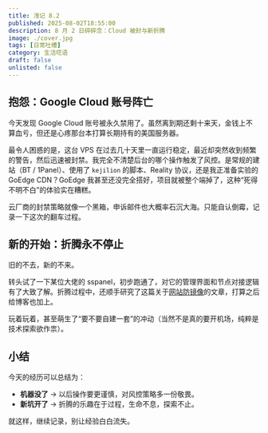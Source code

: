 ```yaml
---
title: 浅记 8.2
published: 2025-08-02T18:55:00
description: 8 月 2 日碎碎念：Cloud 被封与新折腾
image: ./cover.jpg
tags: [日常吐槽]
category: 生活呓语
draft: false
unlisted: false
---
```


## 抱怨：Google Cloud 账号阵亡

今天发现 Google Cloud 账号被永久禁用了。虽然离到期还剩十来天，金钱上不算血亏，但还是心疼那台本打算长期持有的美国服务器。

最令人困惑的是，这台 VPS 在过去几十天里一直运行稳定，最近却突然收到频繁的警告，然后迅速被封禁。我完全不清楚后台的哪个操作触发了风控。是常规的建站（BT / 1Panel）、使用了 `kejilion` 的脚本、Reality 协议，还是我正准备实验的 GoEdge CDN？GoEdge 我甚至还没完全搭好，项目就被整个端掉了，这种“死得不明不白”的体验实在糟糕。

云厂商的封禁策略就像一个黑箱，申诉邮件也大概率石沉大海。只能自认倒霉，记录一下这次的翻车过程。

## 新的开始：折腾永不停止

旧的不去，新的不来。

转头试了一下某位大佬的 sspanel，初步跑通了，对它的管理界面和节点对接逻辑有了大致了解。折腾过程中，还顺手研究了这篇关于<a class="transition link text-[var(--primary)] font-medium" target="_blank" href="https://xeonzilla.top/posts/anti_malicious_mirroring">网站防镜像</a>的文章，打算之后给博客也加上。

玩着玩着，甚至萌生了“要不要自建一套”的冲动（当然不是真的要开机场，纯粹是技术探索欲作祟）。

## 小结

今天的经历可以总结为：
-   **机器没了** → 以后操作要更谨慎，对风控策略多一份敬畏。
-   **新坑开了** → 折腾的乐趣在于过程，生命不息，探索不止。

就这样，继续记录，别让经验白白流失。


